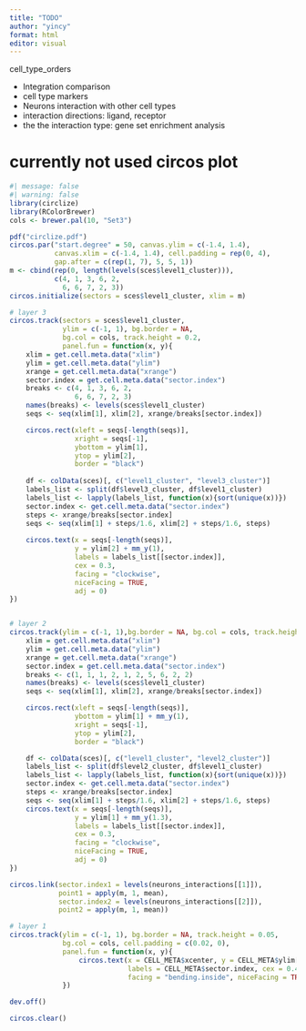 ```yaml
---
title: "TODO"
author: "yincy"
format: html
editor: visual
---
```


cell_type_orders

-   Integration comparison
-   cell type markers
-   Neurons interaction with other cell types
-   interaction directions: ligand, receptor
-   the the interaction type: gene set enrichment analysis

# currently not used circos plot

```r
#| message: false
#| warning: false
library(circlize)
library(RColorBrewer)
cols <- brewer.pal(10, "Set3")

pdf("circlize.pdf")
circos.par("start.degree" = 50, canvas.ylim = c(-1.4, 1.4), 
           canvas.xlim = c(-1.4, 1.4), cell.padding = rep(0, 4), 
           gap.after = c(rep(1, 7), 5, 5, 1))
m <- cbind(rep(0, length(levels(sces$level1_cluster))), 
           c(4, 1, 3, 6, 2,
             6, 6, 7, 2, 3))
circos.initialize(sectors = sces$level1_cluster, xlim = m)

# layer 3
circos.track(sectors = sces$level1_cluster, 
             ylim = c(-1, 1), bg.border = NA, 
             bg.col = cols, track.height = 0.2, 
             panel.fun = function(x, y){
    xlim = get.cell.meta.data("xlim")
    ylim = get.cell.meta.data("ylim")
    xrange = get.cell.meta.data("xrange")
    sector.index = get.cell.meta.data("sector.index")
    breaks <- c(4, 1, 3, 6, 2, 
                6, 6, 7, 2, 3)
    names(breaks) <- levels(sces$level1_cluster)
    seqs <- seq(xlim[1], xlim[2], xrange/breaks[sector.index])

    circos.rect(xleft = seqs[-length(seqs)], 
                xright = seqs[-1], 
                ybottom = ylim[1], 
                ytop = ylim[2], 
                border = "black")
    
    df <- colData(sces)[, c("level1_cluster", "level3_cluster")]
    labels_list <- split(df$level3_cluster, df$level1_cluster)
    labels_list <- lapply(labels_list, function(x){sort(unique(x))})
    sector.index <- get.cell.meta.data("sector.index")
    steps <- xrange/breaks[sector.index]
    seqs <- seq(xlim[1] + steps/1.6, xlim[2] + steps/1.6, steps)
    
    circos.text(x = seqs[-length(seqs)], 
                y = ylim[2] + mm_y(1), 
                labels = labels_list[[sector.index]], 
                cex = 0.3, 
                facing = "clockwise", 
                niceFacing = TRUE, 
                adj = 0)
})


# layer 2
circos.track(ylim = c(-1, 1),bg.border = NA, bg.col = cols, track.height = 0.25, panel.fun = function(x, y){
    xlim = get.cell.meta.data("xlim")
    ylim = get.cell.meta.data("ylim")
    xrange = get.cell.meta.data("xrange")
    sector.index = get.cell.meta.data("sector.index")
    breaks <- c(1, 1, 1, 2, 1, 2, 5, 6, 2, 2)
    names(breaks) <- levels(sces$level1_cluster)
    seqs <- seq(xlim[1], xlim[2], xrange/breaks[sector.index])

    circos.rect(xleft = seqs[-length(seqs)],
                ybottom = ylim[1] + mm_y(1),
                xright = seqs[-1],
                ytop = ylim[2],
                border = "black")

    df <- colData(sces)[, c("level1_cluster", "level2_cluster")]
    labels_list <- split(df$level2_cluster, df$level1_cluster)
    labels_list <- lapply(labels_list, function(x){sort(unique(x))})
    sector.index <- get.cell.meta.data("sector.index")
    steps <- xrange/breaks[sector.index]
    seqs <- seq(xlim[1] + steps/1.6, xlim[2] + steps/1.6, steps)
    circos.text(x = seqs[-length(seqs)],
                y = ylim[1] + mm_y(1.3),
                labels = labels_list[[sector.index]],
                cex = 0.3,
                facing = "clockwise",
                niceFacing = TRUE,
                adj = 0)
})

circos.link(sector.index1 = levels(neurons_interactions[[1]]), 
            point1 = apply(m, 1, mean), 
            sector.index2 = levels(neurons_interactions[[2]]), 
            point2 = apply(m, 1, mean))

# layer 1
circos.track(ylim = c(-1, 1), bg.border = NA, track.height = 0.05, 
             bg.col = cols, cell.padding = c(0.02, 0),
             panel.fun = function(x, y){
                 circos.text(x = CELL_META$xcenter, y = CELL_META$ylim[2] - mm_y(0.5), 
                             labels = CELL_META$sector.index, cex = 0.4, 
                             facing = "bending.inside", niceFacing = TRUE)
             })

dev.off()

circos.clear()
```

